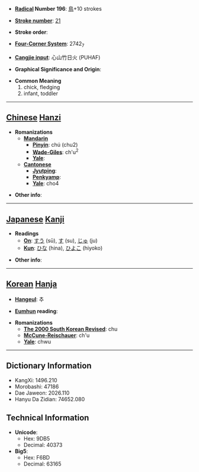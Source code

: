 * '''[[Wiktionary:Chinese radical index| Radical]] Number 196''': [[Wiktionary:Chinese radical index 鳥|鳥]]+10 strokes

* '''[[Wiktionary:Chinese total strokes index|Stroke number]]''': [[Wiktionary:Chinese total strokes index 21|21]]

* '''Stroke order''': 

* '''[[Wiktionary:Chinese four corner index|Four-Corner System]]''': 2742<sub>7</sub>

* '''[[Wiktionary:Chinese Cangjie index|Cangjie input]]''': 心山竹日火 (PUHAF)

* '''Graphical Significance and Origin''': 

* '''Common Meaning'''
*#chick, fledging
*# infant, toddler


----

== [[Chinese]] [[Hanzi]] ==

* '''Romanizations'''
** '''[[Mandarin]]'''
*** '''[[Pinyin]]''': chú (chu2)
*** '''[[Wade-Giles]]''': ch'u<sup>2</sup>
*** '''[[Yale]]''': 
** '''[[Cantonese]]'''
*** '''[[Jyutping]]''':
*** '''[[Penkyamp]]''': 
*** '''[[Yale]]''': cho4

* '''Other info''': 

----

== [[Japanese]] [[Kanji]] ==

* '''Readings'''
** '''[[On]]''': [[すう]] (sū), [[す]] (su), [[じゅ]] (ju)
** '''[[Kun]]''': [[ひな]] (hina), [[ひよこ]] (hiyoko)

* '''Other info''':  

----

== [[Korean]] [[Hanja]] ==

* '''[[Hangeul]]''': 추

* '''[[Eumhun]] reading''': 

* '''Romanizations'''
** '''[[The 2000 South Korean Revised Romanization|The 2000 South Korean Revised]]''': chu
** '''[[McCune-Reischauer]]''': ch'u
** '''[[Yale]]''': chwu

----

== Dictionary Information ==

* KangXi: 1496.210
* Morobashi: 47186
* Dae Jaweon: 2026.110
* Hanyu Da Zidian: 74652.080

== Technical Information ==

* '''Unicode''':
** Hex: 9DB5
** Decimal: 40373
* '''Big5''':
** Hex: F6BD
** Decimal: 63165